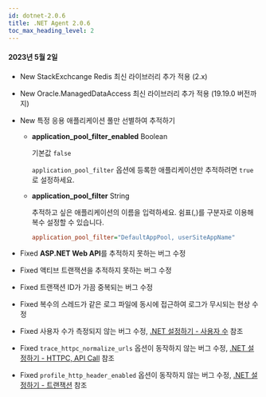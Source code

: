 ```yaml
---
id: dotnet-2.0.6
title: .NET Agent 2.0.6
toc_max_heading_level: 2
---
```


#### 2023년 5월 2일

- <Status>New</Status> StackExchcange Redis 최신 라이브러리 추가 적용 (2.x)

- <Status>New</Status> Oracle.ManagedDataAccess 최신 라이브러리 추가 적용 (19.19.0 버전까지)

- <Status>New</Status> 특정 응용 애플리케이션 풀만 선별하여 추적하기

  * **application_pool_filter_enabled** <span class='type'>Boolean</span>

    기본값 `false`
  
    `application_pool_filter` 옵션에 등록한 애플리케이션만 추적하려면 `true`로 설정하세요.

  * **application_pool_filter** <span class='type'>String</span>

    추적하고 싶은 애플리케이션의 이름을 입력하세요. 쉼표(,)를 구분자로 이용해 복수 설정할 수 있습니다.

    ```ini title='whatap.conf'
    application_pool_filter="DefaultAppPool, userSiteAppName"
    ```

- <Status>Fixed</Status> <b>ASP.NET Web API</b>를 추적하지 못하는 버그 수정

- <Status>Fixed</Status> 액티브 트랜잭션을 추적하지 못하는 버그 수정

- <Status>Fixed</Status> 트랜잭션 ID가 가끔 중복되는 버그 수정

- <Status>Fixed</Status> 복수의 스레드가 같은 로그 파일에 동시에 접근하여 로그가 무시되는 현상 수정

- <Status>Fixed</Status> 사용자 수가 측정되지 않는 버그 수정, <a href='../../dotnet/agent-number-of-user' target='_blank'>.NET 설정하기 - 사용자 수</a> 참조

- <Status>Fixed</Status> <code>trace_httpc_normalize_urls</code> 옵션이 동작하지 않는 버그 수정, <a href='../../dotnet/agent-httpcapicall' target='_blank'>.NET 설정하기 - HTTPC, API Call</a> 참조

- <Status>Fixed</Status> <code>profile_http_header_enabled</code> 옵션이 동작하지 않는 버그 수정, <a href='../../dotnet/agent-transaction' target='_blank'>.NET 설정하기 - 트랜잭션</a> 참조
